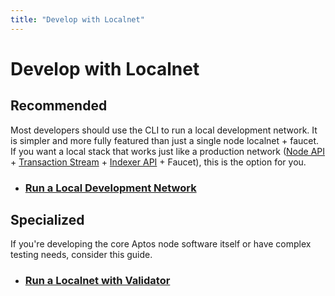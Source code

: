 ```yaml
---
title: "Develop with Localnet"
---
```





# Develop with Localnet

## Recommended

Most developers should use the CLI to run a local development network.
It is simpler and more fully featured than just a single node localnet + faucet.
If you want a local stack that works just like a production network
([Node API](../../build/apis.mdx) + [Transaction Stream](../../build/indexer/txn-stream.mdx) +
[Indexer API](../../build/indexer.mdx) + Faucet), this is the option for you.

- ### [Run a Local Development Network](localnet/local-development-network.mdx)

## Specialized

If you're developing the core Aptos node software itself or have complex testing needs, consider this guide.

- ### [Run a Localnet with Validator](localnet/run-a-localnet.mdx)
